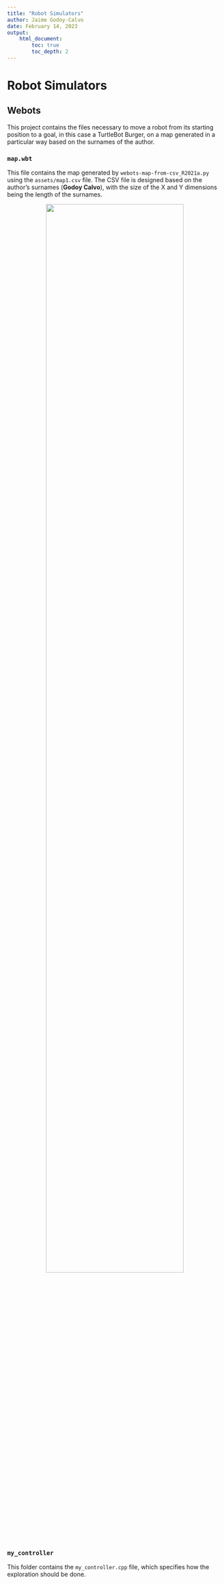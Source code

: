 ```yaml
---
title: "Robot Simulators"
author: Jaime Godoy-Calvo
date: February 14, 2023
output: 
    html_document:
        toc: true
        toc_depth: 2
---
```


# Robot Simulators

## Webots

This project contains the files necessary to move a robot from its starting position to a goal, in this case a TurtleBot Burger, on a map generated in a particular way based on the surnames of the author.

### `map.wbt`

This file contains the map generated by `webots-map-from-csv_R2021a.py` using the `assets/map1.csv` file. The CSV file is designed based on the author's surnames (**Godoy Calvo**), with the size of the X and Y dimensions being the length of the surnames.

<p align="center">
    <img src="assets/Webots-Map.png" width="80%" height="80%">
</p>

### `my_controller`

This folder contains the `my_controller.cpp` file, which specifies how the exploration should be done.




